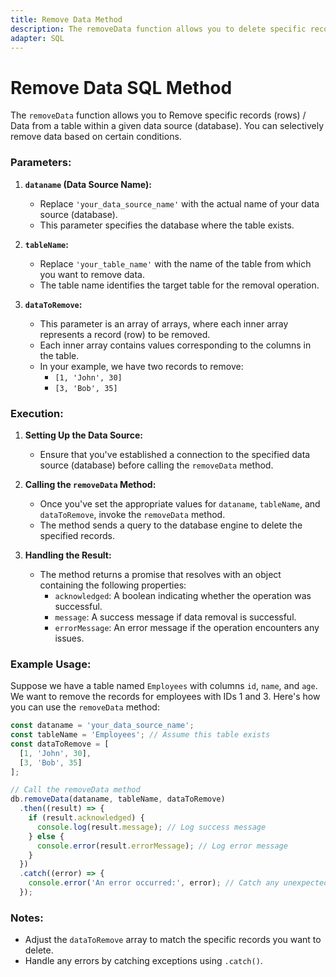 ```yaml
---
title: Remove Data Method
description: The removeData function allows you to delete specific records (rows) from a table within a given data source (database). You can selectively remove data based on certain conditions.
adapter: SQL
---
```


# Remove Data SQL Method

The `removeData` function allows you to Remove specific records (rows) / Data from a table within a given data source (database). You can selectively remove data based on certain conditions.

### Parameters:
1. **`dataname` (Data Source Name):**
   - Replace `'your_data_source_name'` with the actual name of your data source (database).
   - This parameter specifies the database where the table exists.

2. **`tableName`:**
   - Replace `'your_table_name'` with the name of the table from which you want to remove data.
   - The table name identifies the target table for the removal operation.

3. **`dataToRemove`:**
   - This parameter is an array of arrays, where each inner array represents a record (row) to be removed.
   - Each inner array contains values corresponding to the columns in the table.
   - In your example, we have two records to remove:
     - `[1, 'John', 30]`
     - `[3, 'Bob', 35]`

### Execution:
1. **Setting Up the Data Source:**
   - Ensure that you've established a connection to the specified data source (database) before calling the `removeData` method.

2. **Calling the `removeData` Method:**
   - Once you've set the appropriate values for `dataname`, `tableName`, and `dataToRemove`, invoke the `removeData` method.
   - The method sends a query to the database engine to delete the specified records.

3. **Handling the Result:**
   - The method returns a promise that resolves with an object containing the following properties:
     - `acknowledged`: A boolean indicating whether the operation was successful.
     - `message`: A success message if data removal is successful.
     - `errorMessage`: An error message if the operation encounters any issues.

### Example Usage:
Suppose we have a table named `Employees` with columns `id`, `name`, and `age`. We want to remove the records for employees with IDs 1 and 3. Here's how you can use the `removeData` method:

```js
const dataname = 'your_data_source_name';
const tableName = 'Employees'; // Assume this table exists
const dataToRemove = [
  [1, 'John', 30],
  [3, 'Bob', 35]
];

// Call the removeData method
db.removeData(dataname, tableName, dataToRemove)
  .then((result) => {
    if (result.acknowledged) {
      console.log(result.message); // Log success message
    } else {
      console.error(result.errorMessage); // Log error message
    }
  })
  .catch((error) => {
    console.error('An error occurred:', error); // Catch any unexpected errors
  });
```

### Notes:
- Adjust the `dataToRemove` array to match the specific records you want to delete.
- Handle any errors by catching exceptions using `.catch()`.
